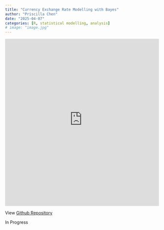 ```yaml
---
title: "Currency Exchange Rate Modelling with Bayes"
author: "Priscilla Chen"
date: "2025-04-07"
categories: [R, statistical modelling, analysis]
# image: "image.jpg"
---
```


::: iframe-container
<iframe src="https://currencyexchangewbayesian.netlify.app/" width="100%" height="550px" style="border:none;">

</iframe>
:::

View [Github Repository](https://github.com/Cpril/Currency-Exchange-Rate-with-Bayesian-Statistics)

In Progress